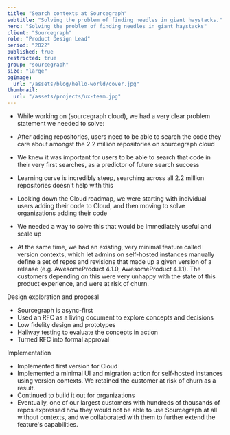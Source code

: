 ```yaml
---
title: "Search contexts at Sourcegraph"
subtitle: "Solving the problem of finding needles in giant haystacks."
hero: "Solving the problem of finding needles in giant haystacks"
client: "Sourcegraph"
role: "Product Design Lead"
period: "2022"
published: true
restricted: true
group: "sourcegraph"
size: "large"
ogImage:
  url: "/assets/blog/hello-world/cover.jpg"
thumbnail:
  url: "/assets/projects/ux-team.jpg"
---
```


- While working on (sourcegraph cloud), we had a very clear problem statement we needed to solve:
- After adding repositories, users need to be able to search the code they care about amongst the 2.2 million repositories on sourcegraph cloud
- We knew it was important for users to be able to search that code in their very first searches, as a predictor of future search success
- Learning curve is incredibly steep, searching across all 2.2 million repositories doesn't help with this
- Looking down the Cloud roadmap, we were starting with individual users adding their code to Cloud, and then moving to solve organizations adding their code
- We needed a way to solve this that would be immediately useful and scale up

- At the same time, we had an existing, very minimal feature called version contexts, which let admins on self-hosted instances manually define a set of repos and revisions that made up a given version of a release (e.g. AwesomeProduct 4.1.0, AwesomeProduct 4.1.1). The customers depending on this were very unhappy with the state of this product experience, and were at risk of churn.

Design exploration and proposal

- Sourcegraph is async-first
- Used an RFC as a living document to explore concepts and decisions
- Low fidelity design and prototypes
- Hallway testing to evaluate the concepts in action
- Turned RFC into formal approval

Implementation

- Implemented first version for Cloud
- Implemented a minimal UI and migration action for self-hosted instances using version contexts. We retained the customer at risk of churn as a result.
- Continued to build it out for organizations
- Eventually, one of our largest customers with hundreds of thousands of repos expressed how they would not be able to use Sourcegraph at all without contexts, and we collaborated with them to further extend the feature's capabilities.
